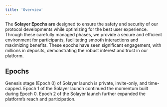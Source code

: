 ```yaml
---
title: 'Overview'
---
```


The **Solayer Epochs are** designed to ensure the safety and security of our protocol developments while optimizing for the best user experience. Through these carefully managed phases, we provide a secure and efficient environment for participants, facilitating smooth interactions and maximizing benefits. These epochs have seen significant engagement, with millions in deposits, demonstrating the robust interest and trust in our platform.

## Epochs

<CardGroup cols={2}>
  <Card title="Epoch 0" href="/community/restaking-epochs/epoch-0">
    Genesis stage (Epoch 0) of Solayer launch is private, invite-only, and time-capped.
  </Card>

  <Card title="Epoch 1" href="/community/restaking-epochs/epoch-1">
    Epoch 1 of the Solayer launch continued the momentum built during Epoch 0.
  </Card>

  <Card title="Epoch 2" href="/community/restaking-epochs/epoch-1">
    Epoch 2 of the Solayer launch further expanded the platform’s reach and participation.
  </Card>
</CardGroup>